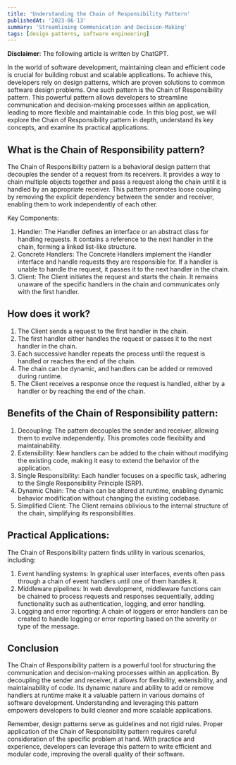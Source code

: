 ```yaml
---
title: 'Understanding the Chain of Responsibility Pattern'
publishedAt: '2023-06-13'
summary: 'Streamlining Communication and Decision-Making'
tags: [design patterns, software engineering]
---
```


**Disclaimer**: The following article is written by ChatGPT.

In the world of software development, maintaining clean and efficient code is crucial for building robust and scalable applications. To achieve this, developers rely on design patterns, which are proven solutions to common software design problems. One such pattern is the Chain of Responsibility pattern. This powerful pattern allows developers to streamline communication and decision-making processes within an application, leading to more flexible and maintainable code. In this blog post, we will explore the Chain of Responsibility pattern in depth, understand its key concepts, and examine its practical applications.

## What is the Chain of Responsibility pattern?

The Chain of Responsibility pattern is a behavioral design pattern that decouples the sender of a request from its receivers. It provides a way to chain multiple objects together and pass a request along the chain until it is handled by an appropriate receiver. This pattern promotes loose coupling by removing the explicit dependency between the sender and receiver, enabling them to work independently of each other.

Key Components:

1. Handler: The Handler defines an interface or an abstract class for handling requests. It contains a reference to the next handler in the chain, forming a linked list-like structure.
2. Concrete Handlers: The Concrete Handlers implement the Handler interface and handle requests they are responsible for. If a handler is unable to handle the request, it passes it to the next handler in the chain.
3. Client: The Client initiates the request and starts the chain. It remains unaware of the specific handlers in the chain and communicates only with the first handler.

## How does it work?

1. The Client sends a request to the first handler in the chain.
2. The first handler either handles the request or passes it to the next handler in the chain.
3. Each successive handler repeats the process until the request is handled or reaches the end of the chain.
4. The chain can be dynamic, and handlers can be added or removed during runtime.
5. The Client receives a response once the request is handled, either by a handler or by reaching the end of the chain.

## Benefits of the Chain of Responsibility pattern:

1. Decoupling: The pattern decouples the sender and receiver, allowing them to evolve independently. This promotes code flexibility and maintainability.
2. Extensibility: New handlers can be added to the chain without modifying the existing code, making it easy to extend the behavior of the application.
3. Single Responsibility: Each handler focuses on a specific task, adhering to the Single Responsibility Principle (SRP).
4. Dynamic Chain: The chain can be altered at runtime, enabling dynamic behavior modification without changing the existing codebase.
5. Simplified Client: The Client remains oblivious to the internal structure of the chain, simplifying its responsibilities.

## Practical Applications:

The Chain of Responsibility pattern finds utility in various scenarios, including:

1. Event handling systems: In graphical user interfaces, events often pass through a chain of event handlers until one of them handles it.
2. Middleware pipelines: In web development, middleware functions can be chained to process requests and responses sequentially, adding functionality such as authentication, logging, and error handling.
3. Logging and error reporting: A chain of loggers or error handlers can be created to handle logging or error reporting based on the severity or type of the message.

## Conclusion

The Chain of Responsibility pattern is a powerful tool for structuring the communication and decision-making processes within an application. By decoupling the sender and receiver, it allows for flexibility, extensibility, and maintainability of code. Its dynamic nature and ability to add or remove handlers at runtime make it a valuable pattern in various domains of software development. Understanding and leveraging this pattern empowers developers to build cleaner and more scalable applications.

Remember, design patterns serve as guidelines and not rigid rules. Proper application of the Chain of Responsibility pattern requires careful consideration of the specific problem at hand. With practice and experience, developers can leverage this pattern to write efficient and modular code, improving the overall quality of their software.
